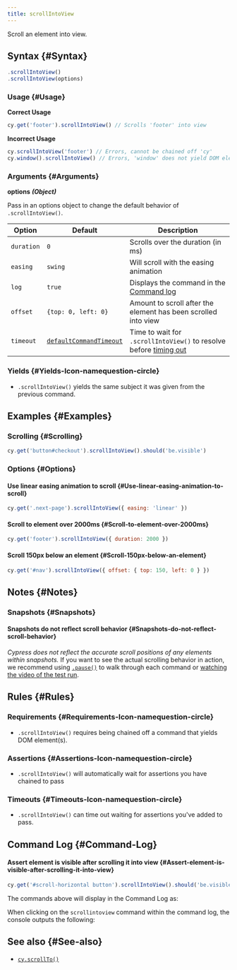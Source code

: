 ```yaml
---
title: scrollIntoView
---
```


Scroll an element into view.

## Syntax {#Syntax}

```javascript
.scrollIntoView()
.scrollIntoView(options)
```

### Usage {#Usage}

**<Icon name="check-circle" color="green" /> Correct Usage**

```javascript
cy.get('footer').scrollIntoView() // Scrolls 'footer' into view
```

**<Icon name="exclamation-triangle" color="red" /> Incorrect Usage**

```javascript
cy.scrollIntoView('footer') // Errors, cannot be chained off 'cy'
cy.window().scrollIntoView() // Errors, 'window' does not yield DOM element
```

### Arguments {#Arguments}

**<Icon name="angle-right" /> options** **_(Object)_**

Pass in an options object to change the default behavior of `.scrollIntoView()`.

| Option     | Default                                                              | Description                                                                              |
| ---------- | -------------------------------------------------------------------- | ---------------------------------------------------------------------------------------- |
| `duration` | `0`                                                                  | Scrolls over the duration (in ms)                                                        |
| `easing`   | `swing`                                                              | Will scroll with the easing animation                                                    |
| `log`      | `true`                                                               | Displays the command in the [Command log](/guides/core-concepts/cypress-app#Command-Log) |
| `offset`   | `{top: 0, left: 0}`                                                  | Amount to scroll after the element has been scrolled into view                           |
| `timeout`  | [`defaultCommandTimeout`](/guides/references/configuration#Timeouts) | Time to wait for `.scrollIntoView()` to resolve before [timing out](#Timeouts)           |

### Yields [<Icon name="question-circle"/>](/guides/core-concepts/introduction-to-cypress#Subject-Management) {#Yields-Icon-namequestion-circle}

- `.scrollIntoView()` yields the same subject it was given from the
previous command.

## Examples {#Examples}

### Scrolling {#Scrolling}

```javascript
cy.get('button#checkout').scrollIntoView().should('be.visible')
```

### Options {#Options}

#### Use linear easing animation to scroll {#Use-linear-easing-animation-to-scroll}

```javascript
cy.get('.next-page').scrollIntoView({ easing: 'linear' })
```

#### Scroll to element over 2000ms {#Scroll-to-element-over-2000ms}

```javascript
cy.get('footer').scrollIntoView({ duration: 2000 })
```

#### Scroll 150px below an element {#Scroll-150px-below-an-element}

```js
cy.get('#nav').scrollIntoView({ offset: { top: 150, left: 0 } })
```

## Notes {#Notes}

### Snapshots {#Snapshots}

#### Snapshots do not reflect scroll behavior {#Snapshots-do-not-reflect-scroll-behavior}

_Cypress does not reflect the accurate scroll positions of any elements within
snapshots._ If you want to see the actual scrolling behavior in action, we
recommend using [`.pause()`](/api/commands/pause) to walk through each command
or
[watching the video of the test run](/guides/guides/screenshots-and-videos#Videos).

## Rules {#Rules}

### Requirements [<Icon name="question-circle"/>](/guides/core-concepts/introduction-to-cypress#Chains-of-Commands) {#Requirements-Icon-namequestion-circle}

- `.scrollIntoView()` requires being chained off a command that yields
DOM element(s).

### Assertions [<Icon name="question-circle"/>](/guides/core-concepts/introduction-to-cypress#Assertions) {#Assertions-Icon-namequestion-circle}

- `.scrollIntoView()` will automatically wait for assertions you have
chained to pass

### Timeouts [<Icon name="question-circle"/>](/guides/core-concepts/introduction-to-cypress#Timeouts) {#Timeouts-Icon-namequestion-circle}

- `.scrollIntoView()` can time out waiting for assertions you've added
to pass.

## Command Log {#Command-Log}

#### Assert element is visible after scrolling it into view {#Assert-element-is-visible-after-scrolling-it-into-view}

```javascript
cy.get('#scroll-horizontal button').scrollIntoView().should('be.visible')
```

The commands above will display in the Command Log as:

<DocsImage src="/img/api/scrollintoview/command-log-for-scrollintoview.png" alt="command log scrollintoview" ></DocsImage>

When clicking on the `scrollintoview` command within the command log, the
console outputs the following:

<DocsImage src="/img/api/scrollintoview/console-log-for-scrollintoview.png" alt="console.log scrollintoview" ></DocsImage>

## See also {#See-also}

- [`cy.scrollTo()`](/api/commands/scrollto)
